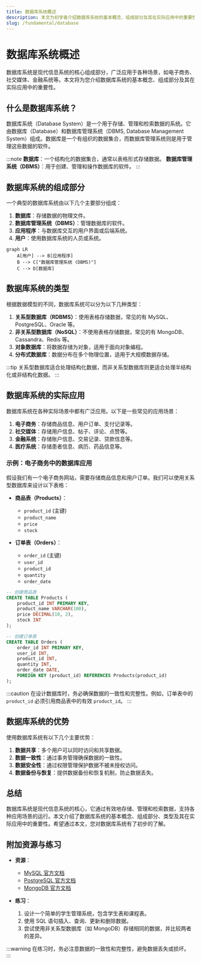 ```yaml
---
title: 数据库系统概述
description: 本文为初学者介绍数据库系统的基本概念、组成部分及其在实际应用中的重要性。通过清晰的解释和示例，帮助读者理解数据库系统的工作原理。
slug: /fundamental/database
---
```


# 数据库系统概述

数据库系统是现代信息系统的核心组成部分，广泛应用于各种场景，如电子商务、社交媒体、金融系统等。本文将为您介绍数据库系统的基本概念、组成部分及其在实际应用中的重要性。

## 什么是数据库系统？

数据库系统（Database System）是一个用于存储、管理和检索数据的系统。它由数据库（Database）和数据库管理系统（DBMS, Database Management System）组成。数据库是一个有组织的数据集合，而数据库管理系统则是用于管理这些数据的软件。

:::note
**数据库**：一个结构化的数据集合，通常以表格形式存储数据。
**数据库管理系统（DBMS）**：用于创建、管理和操作数据库的软件。
:::

## 数据库系统的组成部分

一个典型的数据库系统由以下几个主要部分组成：

1. **数据库**：存储数据的物理文件。
2. **数据库管理系统（DBMS）**：管理数据库的软件。
3. **应用程序**：与数据库交互的用户界面或后端系统。
4. **用户**：使用数据库系统的人员或系统。

```mermaid
graph LR
    A[用户] --> B[应用程序]
    B --> C["数据库管理系统 (DBMS)"]
    C --> D[数据库]
```

## 数据库系统的类型

根据数据模型的不同，数据库系统可以分为以下几种类型：

1. **关系型数据库（RDBMS）**：使用表格存储数据，常见的有 MySQL、PostgreSQL、Oracle 等。
2. **非关系型数据库（NoSQL）**：不使用表格存储数据，常见的有 MongoDB、Cassandra、Redis 等。
3. **对象数据库**：将数据存储为对象，适用于面向对象编程。
4. **分布式数据库**：数据分布在多个物理位置，适用于大规模数据存储。

:::tip
关系型数据库适合处理结构化数据，而非关系型数据库则更适合处理半结构化或非结构化数据。
:::

## 数据库系统的实际应用

数据库系统在各种实际场景中都有广泛应用。以下是一些常见的应用场景：

1. **电子商务**：存储商品信息、用户订单、支付记录等。
2. **社交媒体**：存储用户信息、帖子、评论、点赞等。
3. **金融系统**：存储账户信息、交易记录、贷款信息等。
4. **医疗系统**：存储患者信息、病历、药品信息等。

### 示例：电子商务中的数据库应用

假设我们有一个电子商务网站，需要存储商品信息和用户订单。我们可以使用关系型数据库来设计以下表格：

- **商品表（Products）**：
  - `product_id` (主键)
  - `product_name`
  - `price`
  - `stock`

- **订单表（Orders）**：
  - `order_id` (主键)
  - `user_id`
  - `product_id`
  - `quantity`
  - `order_date`

```sql
-- 创建商品表
CREATE TABLE Products (
    product_id INT PRIMARY KEY,
    product_name VARCHAR(100),
    price DECIMAL(10, 2),
    stock INT
);

-- 创建订单表
CREATE TABLE Orders (
    order_id INT PRIMARY KEY,
    user_id INT,
    product_id INT,
    quantity INT,
    order_date DATE,
    FOREIGN KEY (product_id) REFERENCES Products(product_id)
);
```

:::caution
在设计数据库时，务必确保数据的一致性和完整性。例如，订单表中的 `product_id` 必须引用商品表中的有效 `product_id`。
:::

## 数据库系统的优势

使用数据库系统有以下几个主要优势：

1. **数据共享**：多个用户可以同时访问和共享数据。
2. **数据一致性**：通过事务管理确保数据的一致性。
3. **数据安全性**：通过权限管理保护数据不被未授权访问。
4. **数据备份与恢复**：提供数据备份和恢复机制，防止数据丢失。

## 总结

数据库系统是现代信息系统的核心，它通过有效地存储、管理和检索数据，支持各种应用场景的运行。本文介绍了数据库系统的基本概念、组成部分、类型及其在实际应用中的重要性。希望通过本文，您对数据库系统有了初步的了解。

## 附加资源与练习

- **资源**：
  - [MySQL 官方文档](https://dev.mysql.com/doc/)
  - [PostgreSQL 官方文档](https://www.postgresql.org/docs/)
  - [MongoDB 官方文档](https://docs.mongodb.com/)

- **练习**：
  1. 设计一个简单的学生管理系统，包含学生表和课程表。
  2. 使用 SQL 语句插入、查询、更新和删除数据。
  3. 尝试使用非关系型数据库（如 MongoDB）存储相同的数据，并比较两者的差异。

:::warning
在练习时，务必注意数据的一致性和完整性，避免数据丢失或损坏。
:::